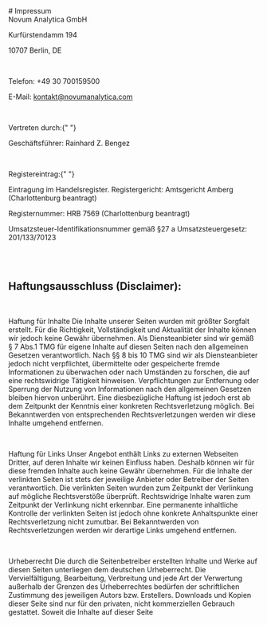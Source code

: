 <section className="section h-screen">
# Impressum
<br />
Novum Analytica GmbH

Kurfürstendamm 194

10707 Berlin, DE

<br />

Telefon: +49 30 700159500

E-Mail: kontakt@novumanalytica.com

<br />

Vertreten durch:{" "}

Geschäftsführer: Rainhard Z. Bengez

<br />

Registereintrag:{" "}

Eintragung im Handelsregister. Registergericht: Amtsgericht Amberg (Charlottenburg beantragt)

Registernummer: HRB 7569 (Charlottenburg beantragt)

Umsatzsteuer-Identifikationsnummer gemäß §27 a Umsatzsteuergesetz: 201/133/70123

<br />
<br />

## Haftungsausschluss (Disclaimer):

<br />

Haftung für Inhalte Die Inhalte unserer Seiten wurden mit größter Sorgfalt erstellt.
Für die Richtigkeit, Vollständigkeit und Aktualität der Inhalte können wir jedoch
keine Gewähr übernehmen. Als Diensteanbieter sind wir gemäß § 7 Abs.1 TMG für eigene
Inhalte auf diesen Seiten nach den allgemeinen Gesetzen verantwortlich. Nach §§ 8
bis 10 TMG sind wir als Diensteanbieter jedoch nicht verpflichtet, übermittelte oder
gespeicherte fremde Informationen zu überwachen oder nach Umständen zu forschen,
die auf eine rechtswidrige Tätigkeit hinweisen. Verpflichtungen zur Entfernung oder
Sperrung der Nutzung von Informationen nach den allgemeinen Gesetzen bleiben hiervon
unberührt. Eine diesbezügliche Haftung ist jedoch erst ab dem Zeitpunkt der Kenntnis
einer konkreten Rechtsverletzung möglich. Bei Bekanntwerden von entsprechenden Rechtsverletzungen
werden wir diese Inhalte umgehend entfernen.

<br />

Haftung für Links Unser Angebot enthält Links zu externen Webseiten Dritter, auf
deren Inhalte wir keinen Einfluss haben. Deshalb können wir für diese fremden
Inhalte auch keine Gewähr übernehmen. Für die Inhalte der verlinkten Seiten ist
stets der jeweilige Anbieter oder Betreiber der Seiten verantwortlich. Die
verlinkten Seiten wurden zum Zeitpunkt der Verlinkung auf mögliche
Rechtsverstöße überprüft. Rechtswidrige Inhalte waren zum Zeitpunkt der
Verlinkung nicht erkennbar. Eine permanente inhaltliche Kontrolle der verlinkten
Seiten ist jedoch ohne konkrete Anhaltspunkte einer Rechtsverletzung nicht
zumutbar. Bei Bekanntwerden von Rechtsverletzungen werden wir derartige Links
umgehend entfernen.

<br />

Urheberrecht Die durch die Seitenbetreiber erstellten Inhalte und Werke auf
diesen Seiten unterliegen dem deutschen Urheberrecht. Die Vervielfältigung,
Bearbeitung, Verbreitung und jede Art der Verwertung außerhalb der Grenzen des
Urheberrechtes bedürfen der schriftlichen Zustimmung des jeweiligen Autors bzw.
Erstellers. Downloads und Kopien dieser Seite sind nur für den privaten, nicht
kommerziellen Gebrauch gestattet. Soweit die Inhalte auf dieser Seite

</section>
